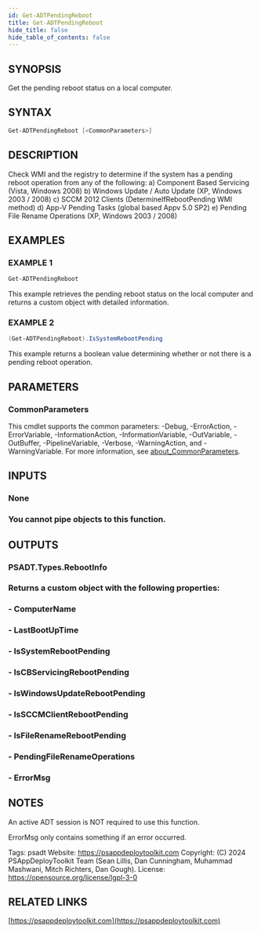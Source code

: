 ```yaml
---
id: Get-ADTPendingReboot
title: Get-ADTPendingReboot
hide_title: false
hide_table_of_contents: false
---
```


## SYNOPSIS

Get the pending reboot status on a local computer.

## SYNTAX

```powershell
Get-ADTPendingReboot [<CommonParameters>]
```

## DESCRIPTION

Check WMI and the registry to determine if the system has a pending reboot operation from any of the following:
a) Component Based Servicing (Vista, Windows 2008)
b) Windows Update / Auto Update (XP, Windows 2003 / 2008)
c) SCCM 2012 Clients (DetermineIfRebootPending WMI method)
d) App-V Pending Tasks (global based Appv 5.0 SP2)
e) Pending File Rename Operations (XP, Windows 2003 / 2008)

## EXAMPLES

### EXAMPLE 1

```powershell
Get-ADTPendingReboot
```

This example retrieves the pending reboot status on the local computer and returns a custom object with detailed information.

### EXAMPLE 2

```powershell
(Get-ADTPendingReboot).IsSystemRebootPending
```

This example returns a boolean value determining whether or not there is a pending reboot operation.

## PARAMETERS

### CommonParameters

This cmdlet supports the common parameters: -Debug, -ErrorAction, -ErrorVariable, -InformationAction, -InformationVariable, -OutVariable, -OutBuffer, -PipelineVariable, -Verbose, -WarningAction, and -WarningVariable. For more information, see [about_CommonParameters](http://go.microsoft.com/fwlink/?LinkID=113216).

## INPUTS

### None

### You cannot pipe objects to this function.

## OUTPUTS

### PSADT.Types.RebootInfo

### Returns a custom object with the following properties:

### - ComputerName

### - LastBootUpTime

### - IsSystemRebootPending

### - IsCBServicingRebootPending

### - IsWindowsUpdateRebootPending

### - IsSCCMClientRebootPending

### - IsFileRenameRebootPending

### - PendingFileRenameOperations

### - ErrorMsg

## NOTES

An active ADT session is NOT required to use this function.

ErrorMsg only contains something if an error occurred.

Tags: psadt
Website: https://psappdeploytoolkit.com
Copyright: (C) 2024 PSAppDeployToolkit Team (Sean Lillis, Dan Cunningham, Muhammad Mashwani, Mitch Richters, Dan Gough).
License: https://opensource.org/license/lgpl-3-0

## RELATED LINKS

[https://psappdeploytoolkit.com](https://psappdeploytoolkit.com)

